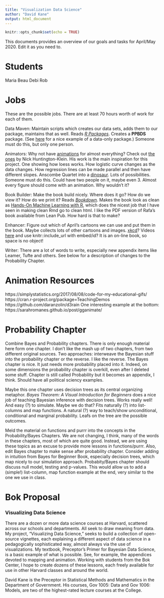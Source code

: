```yaml
---
title: "Visualization Data Science"
author: "David Kane"
output: html_document
---
```


```r
knitr::opts_chunk$set(echo = TRUE)
```


This documents provides an overview of our goals and tasks for April/May 2020. Edit it as you need to.

# Students

Maria
Beau
Debi
Rob


# Jobs

These are the possible jobs. There are at least 70 hours worth of work for each of them.

Data Maven: Maintain scripts which creates our data sets, adds them to our package, maintains that as well. Reads [*R Packages*](https://r-pkgs.org/). Creates a **PPBDS** package. (See [here](https://kjhealy.github.io/covdata/) for a nice example of a data-only package.) Someone must do this, but only one person.

Animators: Why not have [animations](https://gganimate.com/articles/gganimate.html) for almost everything? Check out [the ones](https://nickchk.com/causalgraphs.html) by Nick Huntington-Klein. His work is the main inspiration for this project. One showing how loess works. How logistic curve changes as the data changes. How regression lines can be made parallel and then have different slopes. Anscombe Quartet into a [dinosaur](https://blog.revolutionanalytics.com/2017/05/the-datasaurus-dozen.html). Lots of possibilities. Someone must do this. Could have two people on it, maybe even 3. Almost every figure should come with an animation. Why wouldn't it?

Book Builder: Make the book build nicely. Where does it go? How do we view it? How do we print it? Reads [*Bookdown*](https://bookdown.org/yihui/bookdown/). Makes the book look as clean as [Hands-On Machine Learning with R](https://github.com/koalaverse/homlr), which does the nicest job that I have seen in making clean Rmd go to clean html. I like the PDF version of Rafa's book available from Lean Pub. How hard is that to make?


Enhancer: Figure out which of April's cartoons we can use and put them in the book. Maybe collects lots of other cartoons and images. [xkcd](https://cran.r-project.org/package=RXKCD)? Videos [here](https://bookdown.org/yihui/rmarkdown/learnr-videos.html) and use knitr::include_url with embed/id? It is an on-line book, so space is no object!

Writer: There are a lot of words to write, especially new appendix items like Leamer, Tufte and others. See below for a description of changes to the Probability Chapter.



# Animation Resources


https://simplystatistics.org/2017/08/08/code-for-my-educational-gifs/
https://cran.r-project.org/package=TeachingDemos
https://github.com/daranzolin/d3rain
One interesting example at the bottom: https://sarahromanes.github.io/post/gganimate/

# Probability Chapter

Combine Bayes and Probability chapters. There is only enough material here form one chapter. I don't like the mash up of two chapters, from two different original sources. Two approaches: interweave the Bayesian stuff into the probability chapter or the reverse. I like the reverse. The Bayes chapter is nice. It just needs more probability placed into it. Indeed, on some dimensions the probability chapter is overkill, even after I deleted some stuff. Chapter is still called Probability but it becomes an appendix, I think. Should have all political sciency examples.

Maybe this one chapter uses decision trees as its central organizing metaphor. *Bayes Theorem: A Visual Introduction for Beginners* does a nice job of teaching Bayesian inference with decision trees. Works really well! And easy (?) to simulate. Maybe we do that? Fits naturally (?) into list-columns and map functions. A natural (?) way to teach/show unconditional, conditional and marginal probability. Leafs on the tree are the possible outcomes.

Meld the material on functions and purrr into the concepts in the Probability/Bayes Chapters. We are not changing, I think, many of the words in these chapters, most of which are quite good. Instead, we are using these topics as an excuse to provide more lessons in functions/purrr. Also, edit Bayes chapter to make sense after probability chapter. Consider adding in intuition from Bayes for Beginner Book, especially decision trees, which map nicely to our simulation approach. Probabity/Bayes chapter should discuss null model, testing and p-values. This would allow us to add a (simple!) list-column, map function example at the end, very similar to the one we use in class. 


# Bok Proposal

### Visualizing Data Science

There are a dozen or more data science courses at Harvard, scattered across our schools and departments. All seek to draw meaning from data. My project, "Visualizing Data Science," seeks to build a collection of open-source vignettes, each explaining a different aspect of data science in a pedagogically sophisticated way, almost always via the use of visualizations. My textbook, Preceptor's Primer for Bayesian Data Science, is a basic example of what is possible. See, for example, the appendices devoted to mapping and animation.  Working with students from the Bok Center, I hope to create dozens of these lessons, each freely available for use in other Harvard classes and around the world.


David Kane is the Preceptor in Statistical Methods and Mathematics in the Department of Government. His courses, Gov 1005: Data and Gov 1006: Models, are two of the highest-rated lecture courses at the College.






